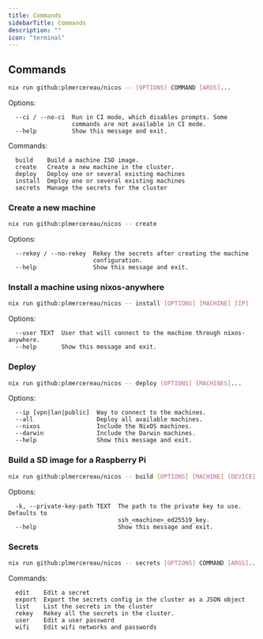 ```yaml
---
title: Commands
sidebarTitle: Commands
description: ""
icon: "terminal"
---
```


## Commands

```sh
nix run github:plmercereau/nicos -- [OPTIONS] COMMAND [ARGS]...
```

Options:

```
  --ci / --no-ci  Run in CI mode, which disables prompts. Some
                  commands are not available in CI mode.
  --help          Show this message and exit.
```

Commands:

```
  build    Build a machine ISO image.
  create   Create a new machine in the cluster.
  deploy   Deploy one or several existing machines
  install  Deploy one or several existing machines
  secrets  Manage the secrets for the cluster
```

### Create a new machine

```sh
nix run github:plmercereau/nicos -- create
```

Options:

```
  --rekey / --no-rekey  Rekey the secrets after creating the machine
                        configuration.
  --help                Show this message and exit.
```

### Install a machine using nixos-anywhere

```sh
nix run github:plmercereau/nicos -- install [OPTIONS] [MACHINE] [IP]
```

Options:

```
  --user TEXT  User that will connect to the machine through nixos-anywhere.
  --help       Show this message and exit.
```

### Deploy

```sh
nix run github:plmercereau/nicos -- deploy [OPTIONS] [MACHINES]...
```

Options:

```
  --ip [vpn|lan|public]  Way to connect to the machines.
  --all                  Deploy all available machines.
  --nixos                Include the NixOS machines.
  --darwin               Include the Darwin machines.
  --help                 Show this message and exit.
```

### Build a SD image for a Raspberry Pi

```sh
nix run github:plmercereau/nicos -- build [OPTIONS] [MACHINE] [DEVICE]
```

Options:

```
  -k, --private-key-path TEXT  The path to the private key to use. Defaults to
                               ssh_<machine>_ed25519_key.
  --help                       Show this message and exit.
```

### Secrets

```sh
nix run github:plmercereau/nicos -- secrets [OPTIONS] COMMAND [ARGS]...
```

Commands:

```
  edit    Edit a secret
  export  Export the secrets config in the cluster as a JSON object
  list    List the secrets in the cluster
  rekey   Rekey all the secrets in the cluster.
  user    Edit a user password
  wifi    Edit wifi networks and passwords
```

